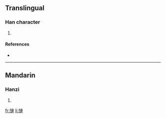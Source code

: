==Translingual==

===Han character===
{{Han char|rn=61|rad=心|as=11|sn=14|four=|canj=心卜十十 (PYJJ)}}

# {{defn|Han|sort=心11}}

====References====
* {{Han ref|kx=0399.270|dkj=11125|dj=0739.140|hdz=42345.010|uh=6169|ud=24937}}

----

==Mandarin==

===Hanzi===
{{cmn-hanzi|pin=[[lián]] ([[lian2]])|wg=lien<sup>2</sup>}}

# {{defn|Mandarin}}

[[fr:慩]]
[[li:慩]]